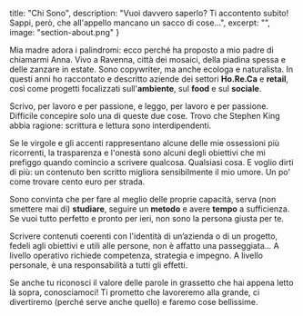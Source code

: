   title: "Chi Sono",
  description: "Vuoi davvero saperlo? Ti accontento subito! Sappi, però, che all'appello mancano un sacco di cose...",
  excerpt: "",
  image: "section-about.png"
}

Mia madre adora i palindromi: ecco perché ha proposto a mio padre di chiamarmi Anna.
Vivo a Ravenna, città dei mosaici, della piadina spessa e delle zanzare in estate.
Sono copywriter, ma anche ecologa e naturalista.
In questi anni ho raccontato e descritto aziende dei settori **Ho.Re.Ca** e **retail**, così come progetti focalizzati sull'**ambiente**, sul **food** e sul **sociale**.

Scrivo, per lavoro e per passione, e leggo, per lavoro e per passione. Difficile concepire solo una di queste due cose.
Trovo che Stephen King abbia ragione: scrittura e lettura sono interdipendenti.

Se le virgole e gli accenti rappresentano alcune delle mie ossessioni più ricorrenti, la trasparenza e l'onestà sono alcuni degli obiettivi che mi prefiggo quando comincio a scrivere qualcosa. Qualsiasi cosa.
E voglio dirti di più: un contenuto ben scritto migliora sensibilmente il mio umore. Un po' come trovare cento euro per strada.

Sono convinta che per fare al meglio delle proprie capacità, serva (non smettere mai di) **studiare**, seguire un **metodo** e avere **tempo** a sufficienza.
Se vuoi tutto perfetto e pronto per ieri, non sono la persona giusta per te.

Scrivere contenuti coerenti con l'identità di un’azienda o di un progetto, fedeli agli obiettivi e utili alle persone, non è affatto una passeggiata...
A livello operativo richiede competenza, strategia e impegno. A livello personale, è una responsabilità a tutti gli effetti.

Se anche tu riconosci il valore delle parole in grassetto che hai appena letto là sopra, conosciamoci!
Ti prometto che lavoreremo alla grande, ci divertiremo (perché serve anche quello) e faremo cose bellissime.
